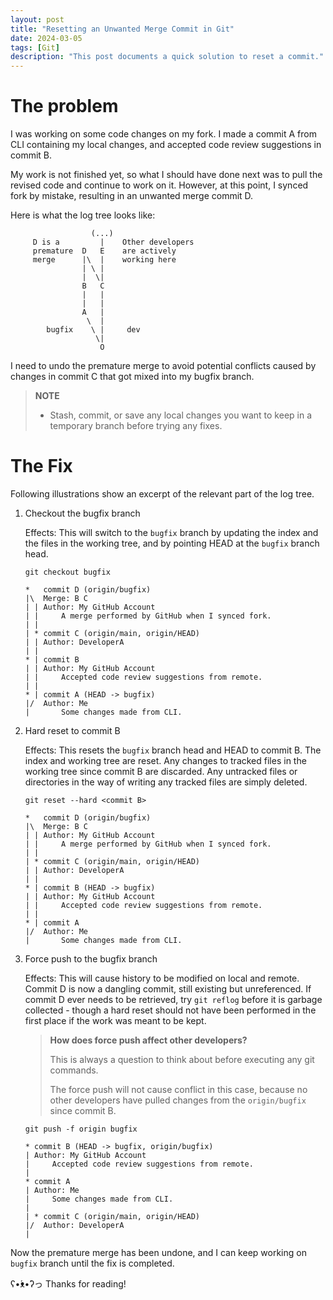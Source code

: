```yaml
---
layout: post
title: "Resetting an Unwanted Merge Commit in Git"
date: 2024-03-05
tags: [Git]
description: "This post documents a quick solution to reset a commit."
---
```


# The problem

I was working on some code changes on my fork. I made a commit A from CLI containing my local changes, and accepted code review suggestions in commit B.

My work is not finished yet, so what I should have done next was to pull the revised code and continue to work on it. However, at this point, I synced fork by mistake, resulting in an unwanted merge commit D.

Here is what the log tree looks like:

```
                  (...)
     D is a         |    Other developers
     premature  D   E    are actively
     merge      |\  |    working here
                | \ |
                |  \|
                B   C
                |   |
                |   | 
                A   |
                 \  |
        bugfix    \ |     dev
                   \|
                    O
```

I need to undo the premature merge to avoid potential conflicts caused by changes in commit C that got mixed into my bugfix branch.

> **NOTE** 
> - Stash, commit, or save any local changes you want to keep in a temporary branch before trying any fixes.


# The Fix

Following illustrations show an excerpt of the relevant part of the log tree.

1. Checkout the bugfix branch

    Effects: This will switch to the `bugfix` branch by updating the index and the files in the working tree, and by pointing HEAD at the `bugfix` branch head.

    ```shell
    git checkout bugfix
    ```

    ```shell
    *   commit D (origin/bugfix)
    |\  Merge: B C
    | | Author: My GitHub Account
    | |     A merge performed by GitHub when I synced fork.
    | |   
    | * commit C (origin/main, origin/HEAD)
    | | Author: DeveloperA
    | |
    * | commit B
    | | Author: My GitHub Account
    | |     Accepted code review suggestions from remote.
    | |   
    * | commit A (HEAD -> bugfix)
    |/  Author: Me
    |       Some changes made from CLI.
    ```

2. Hard reset to commit B

    Effects: This resets the `bugfix` branch head and HEAD to commit B. The index and working tree are reset. Any changes to tracked files in the working tree since commit B are discarded. Any untracked files or directories in the way of writing any tracked files are simply deleted.

    ```shell
    git reset --hard <commit B>
    ```

    ```shell
    *   commit D (origin/bugfix)
    |\  Merge: B C
    | | Author: My GitHub Account
    | |     A merge performed by GitHub when I synced fork.
    | |   
    | * commit C (origin/main, origin/HEAD)
    | | Author: DeveloperA
    | |
    * | commit B (HEAD -> bugfix)
    | | Author: My GitHub Account
    | |     Accepted code review suggestions from remote.
    | |   
    * | commit A
    |/  Author: Me
    |       Some changes made from CLI.
    ```

3. Force push to the bugfix branch

    Effects: This will cause history to be modified on local and remote. Commit D is now a dangling commit, still existing but unreferenced. If commit D ever needs to be retrieved, try `git reflog` before it is garbage collected - though a hard reset should not have been performed in the first place if the work was meant to be kept.

    >**How does force push affect other developers?**
    >
    > This is always a question to think about before executing any git commands.
    >
    > The force push will not cause conflict in this case, because no other developers have pulled changes from the `origin/bugfix` since commit B.

    ```shell
    git push -f origin bugfix
    ```

    ```shell
    * commit B (HEAD -> bugfix, origin/bugfix)
    | Author: My GitHub Account
    |     Accepted code review suggestions from remote.
    |     
    * commit A
    | Author: Me
    |     Some changes made from CLI.
    |
    | * commit C (origin/main, origin/HEAD)
    |/  Author: DeveloperA
    |
    ```

Now the premature merge has been undone, and I can keep working on `bugfix` branch until the fix is completed.

ʕ•́ᴥ•̀ʔっ Thanks for reading!